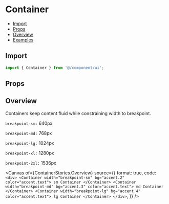 # Container


<Meta of={ContainerStories} />

- [Import](#import)
- [Props](#props)
- [Overview](#overview)
- [Examples](#examples)

## Import

```jsx
import { Container } from '@/component/ui';
```

## Props

<Controls />

## Overview

Containers keep content fluid while constraining width to breakpoint.

`breakpoint-sm:` 640px

`breakpoint-md:` 768px

`breakpoint-lg:` 1024px

`breakpoint-xl:` 1280px

`breakpoint-2xl:` 1536px

<Canvas
  of={ContainerStories.Overview}
  source={{
    format: true,
    code: `
      <div>
        <Container width="breakpoint-sm" bg="accent.2" color="accent.text">
          sm Container
        </Container>
        <Container width="breakpoint-md" bg="accent.3" color="accent.text">
          md Container
        </Container>
        <Container width="breakpoint-lg" bg="accent.4" color="accent.text">
          lg Container
        </Container>
      </div>
    `,
  }}
/>

